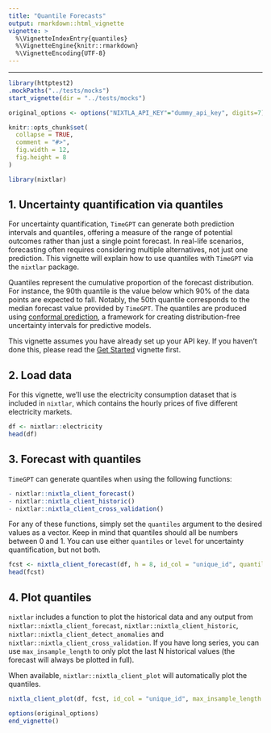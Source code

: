 ```yaml
---
title: "Quantile Forecasts"
output: rmarkdown::html_vignette
vignette: >
  %\VignetteIndexEntry{quantiles}
  %\VignetteEngine{knitr::rmarkdown}
  %\VignetteEncoding{UTF-8}
---
```


---
```r
library(httptest2)
.mockPaths("../tests/mocks")
start_vignette(dir = "../tests/mocks")

original_options <- options("NIXTLA_API_KEY"="dummy_api_key", digits=7)

knitr::opts_chunk$set(
  collapse = TRUE,
  comment = "#>", 
  fig.width = 12, 
  fig.height = 8
)
```

```r
library(nixtlar)
```

## 1. Uncertainty quantification via quantiles 
For uncertainty quantification, `TimeGPT` can generate both prediction intervals and quantiles, offering a measure of the range of potential outcomes rather than just a single point forecast. In real-life scenarios, forecasting often requires considering multiple alternatives, not just one prediction. This vignette will explain how to use quantiles with `TimeGPT` via the `nixtlar` package.

Quantiles represent the cumulative proportion of the forecast distribution. For instance, the 90th quantile is the value below which 90% of the data points are expected to fall. Notably, the 50th quantile corresponds to the median forecast value provided by `TimeGPT`. The quantiles are produced using [conformal prediction](https://en.wikipedia.org/wiki/Conformal_prediction), a framework for creating distribution-free uncertainty intervals for predictive models. 

This vignette assumes you have already set up your API key. If you haven't done this, please read the [Get Started](https://nixtla.github.io/nixtlar/articles/anomaly-detection.html) vignette first. 

## 2. Load data 
For this vignette, we'll use the electricity consumption dataset that is included in `nixtlar`, which contains the hourly prices of five different electricity markets. 

```r
df <- nixtlar::electricity
head(df)
```

## 3. Forecast with quantiles
`TimeGPT` can generate quantiles when using the following functions: 

```r
- nixtlar::nixtla_client_forecast()
- nixtlar::nixtla_client_historic() 
- nixtlar::nixtla_client_cross_validation()
```

For any of these functions, simply set the `quantiles` argument to the desired values as a vector. Keep in mind that quantiles should all be numbers between 0 and 1. You can use either `quantiles` or `level` for uncertainty quantification, but not both. 

```r
fcst <- nixtla_client_forecast(df, h = 8, id_col = "unique_id", quantiles = c(0.1, 0.2, 0.3, 0.4, 0.5, 0.6, 0.7, 0.8, 0.9))
head(fcst)
```

## 4. Plot quantiles 
`nixtlar` includes a function to plot the historical data and any output from `nixtlar::nixtla_client_forecast`, `nixtlar::nixtla_client_historic`, `nixtlar::nixtla_client_detect_anomalies` and `nixtlar::nixtla_client_cross_validation`. If you have long series, you can use `max_insample_length` to only plot the last N historical values (the forecast will always be plotted in full). 

When available, `nixtlar::nixtla_client_plot` will automatically plot the quantiles. 

```r
nixtla_client_plot(df, fcst, id_col = "unique_id", max_insample_length = 100)
```


```r
options(original_options)
end_vignette()
```



